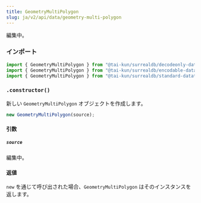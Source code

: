 ```yaml
---
title: GeometryMultiPolygon
slug: ja/v2/api/data/geometry-multi-polygon
---
```



編集中。

### インポート

```ts
import { GeometryMultiPolygon } from "@tai-kun/surrealdb/decodeonly-datatypes";
import { GeometryMultiPolygon } from "@tai-kun/surrealdb/encodable-datatypes";
import { GeometryMultiPolygon } from "@tai-kun/surrealdb/standard-datatypes";
```

### `.constructor()`

新しい `GeometryMultiPolygon` オブジェクトを作成します。

```ts
new GeometryMultiPolygon(source);
```

#### 引数

##### `source`

編集中。

#### 返値

`new` を通じて呼び出された場合、`GeometryMultiPolygon` はそのインスタンスを返します。
